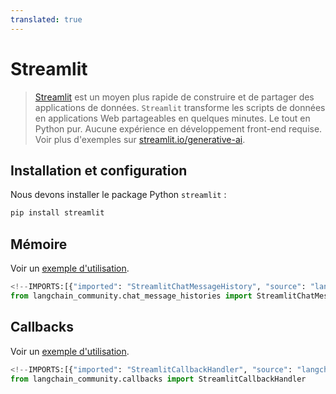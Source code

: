 ```yaml
---
translated: true
---
```


# Streamlit

>[Streamlit](https://streamlit.io/) est un moyen plus rapide de construire et de partager des applications de données.
>`Streamlit` transforme les scripts de données en applications Web partageables en quelques minutes. Le tout en Python pur. Aucune expérience en développement front-end requise.
>Voir plus d'exemples sur [streamlit.io/generative-ai](https://streamlit.io/generative-ai).

## Installation et configuration

Nous devons installer le package Python `streamlit` :

```bash
pip install streamlit
```

## Mémoire

Voir un [exemple d'utilisation](/docs/integrations/memory/streamlit_chat_message_history).

```python
<!--IMPORTS:[{"imported": "StreamlitChatMessageHistory", "source": "langchain_community.chat_message_histories", "docs": "https://api.python.langchain.com/en/latest/chat_message_histories/langchain_community.chat_message_histories.streamlit.StreamlitChatMessageHistory.html", "title": "Streamlit"}]-->
from langchain_community.chat_message_histories import StreamlitChatMessageHistory
```

## Callbacks

Voir un [exemple d'utilisation](/docs/integrations/callbacks/streamlit).

```python
<!--IMPORTS:[{"imported": "StreamlitCallbackHandler", "source": "langchain_community.callbacks", "docs": "https://api.python.langchain.com/en/latest/callbacks/langchain_community.callbacks.streamlit.StreamlitCallbackHandler.html", "title": "Streamlit"}]-->
from langchain_community.callbacks import StreamlitCallbackHandler
```
